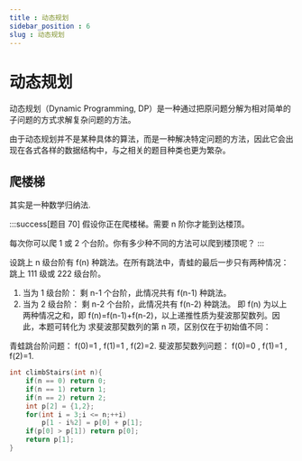 ```yaml
---
title : 动态规划
sidebar_position : 6
slug : 动态规划
---
```

# 动态规划

动态规划（Dynamic Programming, DP）是一种通过把原问题分解为相对简单的子问题的方式求解复杂问题的方法。

由于动态规划并不是某种具体的算法，而是一种解决特定问题的方法，因此它会出现在各式各样的数据结构中，与之相关的题目种类也更为繁杂。

## 爬楼梯

其实是一种数学归纳法.

:::success[题目 70]
假设你正在爬楼梯。需要 n 阶你才能到达楼顶。

每次你可以爬 1 或 2 个台阶。你有多少种不同的方法可以爬到楼顶呢？
:::

设跳上 n 级台阶有 f(n) 种跳法。在所有跳法中，青蛙的最后一步只有两种情况： 跳上 111 级或 222 级台阶。

1. 当为 1 级台阶： 剩 n-1 个台阶，此情况共有 f(n-1) 种跳法。
2. 当为 2 级台阶： 剩 n-2 个台阶，此情况共有 f(n-2) 种跳法。
即 f(n) 为以上两种情况之和，即 f(n)=f(n-1)+f(n-2)，以上递推性质为斐波那契数列。因此，本题可转化为 求斐波那契数列的第 n 项，区别仅在于初始值不同：

青蛙跳台阶问题： f(0)=1 , f(1)=1 , f(2)=2.
斐波那契数列问题： f(0)=0 , f(1)=1 , f(2)=1.

```cpp title="answer"
int climbStairs(int n){
    if(n == 0) return 0;
    if(n == 1) return 1;
    if(n == 2) return 2;
    int p[2] = {1,2};
    for(int i = 3;i <= n;++i)
        p[1 - i%2] = p[0] + p[1];
    if(p[0] > p[1]) return p[0];
    return p[1];
}
```